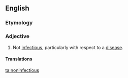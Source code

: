 ==English==

===Etymology===
{{prefix|non|infectious|lang=en}}

===Adjective===
{{en-adj}}

# Not [[infectious]], particularly with respect to a [[disease]].

====Translations====
{{trans-top|not infectious}}
{{trans-mid}}
{{trans-bottom}}

[[ta:noninfectious]]